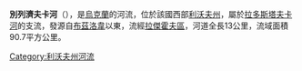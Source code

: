 '''別列濟夫卡河'''（{{lang-uk|Березівка}}），是[[烏克蘭|烏克蘭]]的河流，位於該國西部[[利沃夫州|利沃夫州]]，屬於[[拉多斯塔夫卡河|拉多斯塔夫卡河]]的支流，發源自[[布茲洛韋|布茲洛韋]]以東，流經[[拉傑霍夫區|拉傑霍夫區]]，河道全長13公里，流域面積90.7平方公里。

{{DEFAULTSORT:Березівка}}
[[Category:利沃夫州河流|Category:利沃夫州河流]]


{{Ukraine-river-stub}}